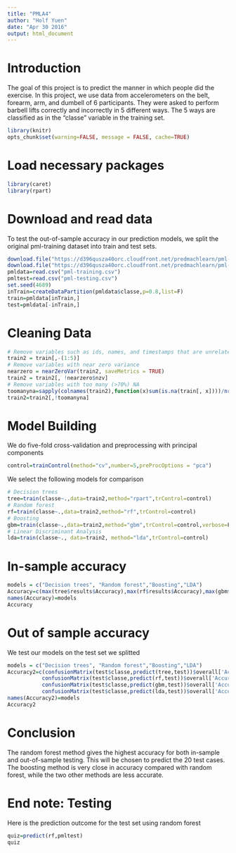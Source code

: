 ```yaml
---
title: "PMLA4"
author: "Holf Yuen"
date: "Apr 30 2016"
output: html_document
---
```


# Introduction
The goal of this project is to predict the manner in which people did the exercise. In this project, we use data from accelerometers on the belt, forearm, arm, and dumbell of 6 participants. They were asked to perform barbell lifts correctly and incorrectly in 5 different ways. The 5 ways are classified as in the "classe" variable in the training set.

```r
library(knitr)
opts_chunk$set(warning=FALSE, message = FALSE, cache=TRUE)
```

# Load necessary packages
```r
library(caret)
library(rpart)
```

# Download and read data
To test the out-of-sample accuracy in our prediction models, we split the original pml-training dataset into train and test sets.
```r
download.file("https://d396qusza40orc.cloudfront.net/predmachlearn/pml-training.csv",destfile="pml-training.csv")
download.file("https://d396qusza40orc.cloudfront.net/predmachlearn/pml-testing.csv",destfile="pml-testing.csv")
pmldata=read.csv("pml-training.csv")
pmltest=read.csv("pml-testing.csv")
set.seed(4689)
inTrain=createDataPartition(pmldata$classe,p=0.8,list=F)
train=pmldata[inTrain,]
test=pmldata[-inTrain,]
```

# Cleaning Data
````r
# Remove variables such as ids, names, and timestamps that are unrelated to prediction
train2 = train[,-(1:5)]
# Remove variables with near zero variance
nearzero = nearZeroVar(train2, saveMetrics = TRUE)
train2 = train2[, !nearzero$nzv]
# Remove variables with too many (>70%) NA
toomanyna=sapply(colnames(train2),function(x)sum(is.na(train[, x])))/nrow(train2)>0.7
train2=train2[,!toomanyna]
````

# Model Building
We do five-fold cross-validation and preprocessing with principal components
````r
control=trainControl(method="cv",number=5,preProcOptions = "pca")
````
We select the following models for comparison
````r
# Decision trees
tree=train(classe~.,data=train2,method="rpart",trControl=control)
# Random forest
rf=train(classe~.,data=train2,method="rf",trControl=control)
# Boosting
gbm=train(classe~.,data=train2,method="gbm",trControl=control,verbose=F)
# Linear Discriminant Analysis
lda=train(classe~., data=train2, method="lda",trControl=control)
````

# In-sample accuracy
````r
models = c("Decision trees", "Random forest","Boosting","LDA")
Accuracy=c(max(tree$results$Accuracy),max(rf$results$Accuracy),max(gbm$results$Accuracy),max(lda$results$Accuracy))
names(Accuracy)=models
Accuracy
````

# Out of sample accuracy
We test our models on the test set we splitted
````r
models = c("Decision trees", "Random forest","Boosting","LDA")
Accuracy2=c(confusionMatrix(test$classe,predict(tree,test))$overall['Accuracy'],
           confusionMatrix(test$classe,predict(rf,test))$overall['Accuracy'],
           confusionMatrix(test$classe,predict(gbm,test))$overall['Accuracy'],
           confusionMatrix(test$classe,predict(lda,test))$overall['Accuracy'])
names(Accuracy2)=models
Accuracy2
````

# Conclusion
The random forest method gives the highest accuracy for both in-sample and out-of-sample testing. This will be chosen to predict the 20 test cases. The boosting method is very close in accuracy compared with random forest, while the two other methods are less accurate.

# End note: Testing
Here is the prediction outcome for the test set using random forest
````r
quiz=predict(rf,pmltest)
quiz
````